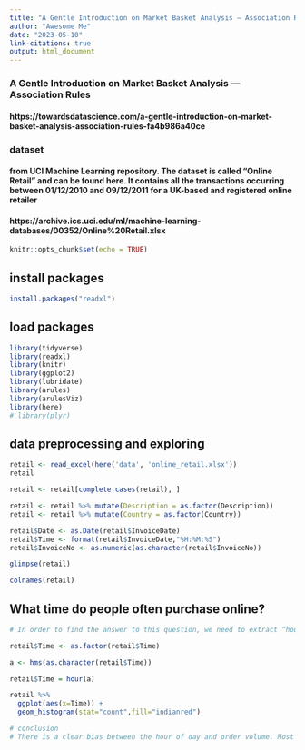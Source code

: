 ```yaml
---
title: "A Gentle Introduction on Market Basket Analysis — Association Rules"
author: "Awesome Me"
date: "2023-05-10"
link-citations: true
output: html_document
---
```


### A Gentle Introduction on Market Basket Analysis — Association Rules
#### https://towardsdatascience.com/a-gentle-introduction-on-market-basket-analysis-association-rules-fa4b986a40ce

### dataset 
#### from UCI Machine Learning repository. The dataset is called “Online Retail” and can be found here. It contains all the transactions occurring between 01/12/2010 and 09/12/2011 for a UK-based and registered online retailer

#### https://archive.ics.uci.edu/ml/machine-learning-databases/00352/Online%20Retail.xlsx


```r
knitr::opts_chunk$set(echo = TRUE)
```

## install packages

```r
install.packages("readxl")

```


## load packages

```r

library(tidyverse)
library(readxl)
library(knitr)
library(ggplot2)
library(lubridate)
library(arules)
library(arulesViz)
library(here)
# library(plyr)

```

## data preprocessing and exploring

```r
retail <- read_excel(here('data', 'online_retail.xlsx'))
retail

retail <- retail[complete.cases(retail), ]

retail <- retail %>% mutate(Description = as.factor(Description))
retail <- retail %>% mutate(Country = as.factor(Country))

retail$Date <- as.Date(retail$InvoiceDate)
retail$Time <- format(retail$InvoiceDate,"%H:%M:%S")
retail$InvoiceNo <- as.numeric(as.character(retail$InvoiceNo))

glimpse(retail)

colnames(retail)
```


## What time do people often purchase online?

```r
# In order to find the answer to this question, we need to extract “hour” from the time column.

retail$Time <- as.factor(retail$Time)

a <- hms(as.character(retail$Time))

retail$Time = hour(a)

retail %>% 
  ggplot(aes(x=Time)) + 
  geom_histogram(stat="count",fill="indianred")

# conclusion 
# There is a clear bias between the hour of day and order volume. Most orders happened between 10:00–15:00
```

